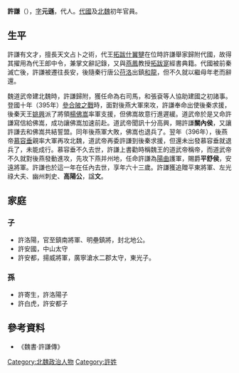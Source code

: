 {{for|元朝学者许谦|许谦 (元朝)}}
'''許謙'''（{{bd|334年||396年|catIdx=}}），[[表字|字]]'''元遜'''，代人。[[代_(十六国)|代國]]及[[北魏|北魏]]初年官員。

== 生平 ==
許謙有文才，擅長天文占卜之術，代王[[拓跋什翼犍|拓跋什翼犍]]在位時許謙舉家歸附代國，故得其擢用為代王郎中令，兼掌文辭記錄，又與[[燕鳳|燕鳳]]教授[[拓跋寔|拓跋寔]]經書典籍。代國被前秦滅亡後，許謙被遷往長安，後隨秦行唐公[[苻洛|苻洛]]出鎮[[和龍|和龍]]，但不久就以繼母年老而辭還。

魏道武帝建北魏時，許謙歸附，獲任命為右司馬，和張袞等人協助建國之初諸事。登國十年（395年）[[參合陂之戰|參合陂之戰]]時，面對後燕大軍來攻，許謙奉命出使後秦求援，後秦天王[[姚興|姚興]]派了將領[[楊佛嵩|楊佛嵩]]率軍支援，但佛嵩故意行進遲緩。道武帝於是又命許謙寫信給佛嵩，成功讓佛嵩加速前赴。道武帝聞訊十分高興，賜許謙'''關內侯'''，又讓許謙去和佛嵩共結誓盟。同年後燕軍大敗，佛嵩也退兵了。翌年（396年），後燕帝[[慕容垂|慕容垂]]親率大軍再攻北魏，道武帝再委許謙到後秦求援，但還未出發慕容垂就退兵了，未能成行。慕容垂不久去世，許謙上書勸時稱魏王的道武帝稱帝，而道武帝不久就對後燕發動進攻，先攻下燕并州地，任命許謙為[[陽曲|陽曲]]護軍，賜爵'''平舒侯'''，安遠將軍。許謙也於這一年在任內去世，享年六十三歲。許謙獲追贈平東將軍、左光祿大夫、幽州刺史、'''高陽公'''，諡'''文'''。

== 家庭 ==
=== 子 ===
*許洛陽，官至鎮南將軍、明壘鎮將，封北地公。
*許安國，中山太守
*許安都，揚威將軍，廣寧滄水二郡太守，東光子。

=== 孫 ===
*許寄生，許洛陽子
*許白虎，許安都子

== 參考資料 ==
*《魏書·許謙傳》

[[Category:北魏政治人物|Category:北魏政治人物]]
[[Category:許姓|Category:許姓]]